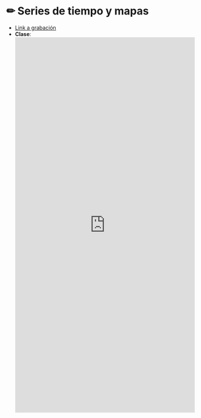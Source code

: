# &#9999; Series de tiempo y mapas {-}

* <a href="https://www.google.cl" target="_blank">Link a grabación</a>
* **Clase**:
<iframe src="https://docs.google.com/gview?url=https://admisionyregistros.uc.cl/images/pdf/folletos_carreras/estadistica.pdf&embedded=true" style="width:100%; height:1000px;" frameborder="0">PDF de la clase</iframe>